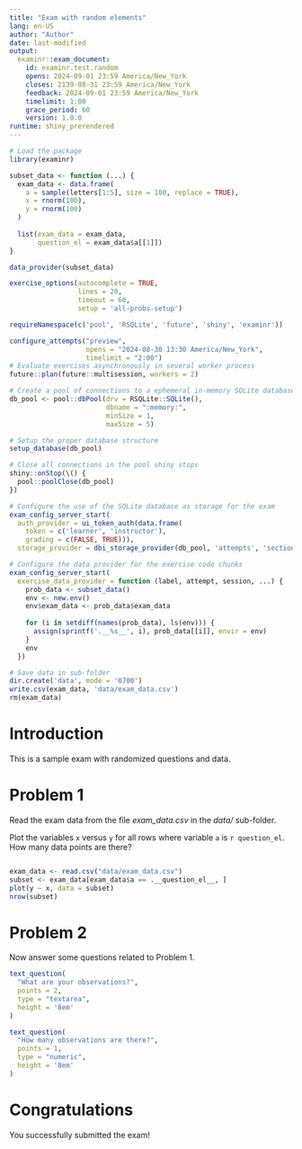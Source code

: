 ```yaml
---
title: "Exam with random elements"
lang: en-US
author: "Author"
date: last-modified
output:
  examinr::exam_document:
    id: examinr.test.random
    opens: 2024-09-01 23:59 America/New_York
    closes: 2139-08-31 23:59 America/New_York
    feedback: 2024-09-01 23:59 America/New_York
    timelimit: 1:00
    grace_period: 60
    version: 1.0.0
runtime: shiny_prerendered
---
```


```r
# Load the package
library(examinr)

subset_data <- function (...) {
  exam_data <- data.frame(
    a = sample(letters[1:5], size = 100, replace = TRUE),
    x = rnorm(100),
    y = rnorm(100)
  )
  
  list(exam_data = exam_data,
       question_el = exam_data$a[[1]])
}

data_provider(subset_data)

exercise_options(autocomplete = TRUE,
                 lines = 20,
                 timeout = 60,
                 setup = 'all-probs-setup')
```

```r
requireNamespace(c('pool', 'RSQLite', 'future', 'shiny', 'examinr'))

configure_attempts("preview",
                   opens = "2024-08-30 13:30 America/New_York",
                   timelimit = "2:00")
# Evaluate exercises asynchronously in several worker process
future::plan(future::multisession, workers = 2)

# Create a pool of connections to a ephemeral in-memory SQLite database
db_pool <- pool::dbPool(drv = RSQLite::SQLite(),
                        dbname = ":memory:",
                        minSize = 1,
                        maxSize = 5)

# Setup the proper database structure
setup_database(db_pool)

# Close all connections in the pool shiny stops
shiny::onStop(\() {
  pool::poolClose(db_pool)
})

# Configure the use of the SQLite database as storage for the exam
exam_config_server_start(
  auth_provider = ui_token_auth(data.frame(
    token = c('learner', 'instructor'),
    grading = c(FALSE, TRUE))),
  storage_provider = dbi_storage_provider(db_pool, 'attempts', 'section_data'))

# Configure the data provider for the exercise code chunks
exam_config_server_start(
  exercise_data_provider = function (label, attempt, session, ...) {
    prob_data <- subset_data()
    env <- new.env()
    env$exam_data <- prob_data$exam_data
    
    for (i in setdiff(names(prob_data), ls(env))) {
      assign(sprintf('.__%s__', i), prob_data[[i]], envir = env)
    }
    env
  })
```

```r
# Save data in sub-folder
dir.create('data', mode = '0700')
write.csv(exam_data, 'data/exam_data.csv')
rm(exam_data)
```

# Introduction

This is a sample exam with randomized questions and data.

# Problem 1

Read the exam data from the file *exam_data.csv* in the *data/* sub-folder.

Plot the variables `x` versus `y` for all rows where variable `a` is `r question_el`.
How many data points are there?


```r


```

```r
exam_data <- read.csv("data/exam_data.csv")
subset <- exam_data[exam_data$a == .__question_el__, ]
plot(y ~ x, data = subset)
nrow(subset)
```


# Problem 2

Now answer some questions related to Problem 1.

```r
text_question(
  "What are your observations?",
  points = 2,
  type = "textarea",
  height = '8em'
)
```

```r
text_question(
  "How many observations are there?",
  points = 1,
  type = "numeric",
  height = '8em'
)
```

# Congratulations

You successfully submitted the exam!

